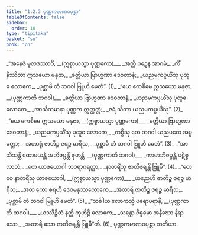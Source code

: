 ```yaml
---
title: "1.2.3 ပုဏ္ဏကမာဏဝပုစ္ဆာ"
tableOfContents: false
sidebar:
  order: 10
type: "tipitaka"
basket: "su"
book: "cn"
---
```



<DynamicBreadcrumb />

<Division number="68" book="cn">

<Paragraph number="72" type="verses" book="cn">
_“အနေဇံ မူလဒဿာဝိံ, __(ဣစ္စာယသ္မာ ပုဏ္ဏကော)___  
_အတ္ထိ ပဉှေန အာဂမံ;_  
_ကိံ နိဿိတာ ဣသယော မနုဇာ,_  
_ခတ္တိယာ ဗြာဟ္မဏာ ဒေဝတာနံ;_  
_ယညမကပ္ပယိံသု ပုထူဓ လောကေ,_  
_ပုစ္ဆာမိ တံ ဘဂဝါ ဗြူဟိ မေတံ”. (1)_  

</Paragraph>

</Division>
<Division number="69" book="cn">

<Paragraph number="73" type="verses" book="cn">
_“ယေ ကေစိမေ ဣသယော မနုဇာ, __(ပုဏ္ဏကာတိ ဘဂဝါ)___  
_ခတ္တိယာ ဗြာဟ္မဏာ ဒေဝတာနံ;_  
_ယညမကပ္ပယိံသု ပုထူဓ လောကေ,_  
_အာသီသမာနာ ပုဏ္ဏက ဣတ္ထတ္တံ;_  
_ဇရံ သိတာ ယညမကပ္ပယိံသု”. (2)_  

</Paragraph>

</Division>
<Division number="70" book="cn">

<Paragraph number="74" type="verses" book="cn">
_“ယေ ကေစိမေ ဣသယော မနုဇာ, __(ဣစ္စာယသ္မာ ပုဏ္ဏကော)___  
_ခတ္တိယာ ဗြာဟ္မဏာ ဒေဝတာနံ;_  
_ယညမကပ္ပယိံသု ပုထူဓ လောကေ,_  
_ကစ္စိသု တေ ဘဂဝါ ယညပထေ အပ္ပမတ္တာ;_  
_အတာရုံ ဇာတိဉ္စ ဇရဉ္စ မာရိသ,_  
_ပုစ္ဆာမိ တံ ဘဂဝါ ဗြူဟိ မေတံ”. (3)_  

</Paragraph>

</Division>
<Division number="71" book="cn">

<Paragraph number="75" type="verses" book="cn">
_“အာသီသန္တိ ထောမယန္တိ အဘိဇပ္ပန္တိ ဇုဟန္တိ, __(ပုဏ္ဏကာတိ ဘဂဝါ)___  
_ကာမာဘိဇပ္ပန္တိ ပဋိစ္စ လာဘံ;_  
_တေ ယာဇယောဂါ ဘဝရာဂရတ္တာ,_  
_နာတရိံသု ဇာတိဇရန္တိ ဗြူမိ”. (4)_  

</Paragraph>

</Division>
<Division number="72" book="cn">

<Paragraph number="76" type="verses" book="cn">
_“တေ စေ နာတရိံသု ယာဇယောဂါ, __(ဣစ္စာယသ္မာ ပုဏ္ဏကော)___  
_ယညေဟိ ဇာတိဉ္စ ဇရဉ္စ မာရိသ;_  
_အထ ကော စရဟိ ဒေဝမနုဿလောကေ,_  
_အတာရိ ဇာတိဉ္စ ဇရဉ္စ မာရိသ;_  
_ပုစ္ဆာမိ တံ ဘဂဝါ ဗြူဟိ မေတံ”. (5)_  

</Paragraph>

</Division>
<Division number="73" book="cn">

<Paragraph number="77" type="verses" book="cn">
_“သင်္ခါယ လောကသ္မိ ပရောပရာနိ, __(ပုဏ္ဏကာတိ ဘဂဝါ)___  
_ယဿိဉ္ဇိတံ နတ္ထိ ကုဟိဉ္စိ လောကေ;_  
_သန္တော ဝိဓူမော အနီဃော နိရာသော,_  
_အတာရိ သော ဇာတိဇရန္တိ ဗြူမီ”တိ. (6)_  


</Paragraph>
</Division>

<Paragraph number="78" type="center" book="cn">
ပုဏ္ဏကမာဏဝပုစ္ဆာ တတိယာ.
</Paragraph>